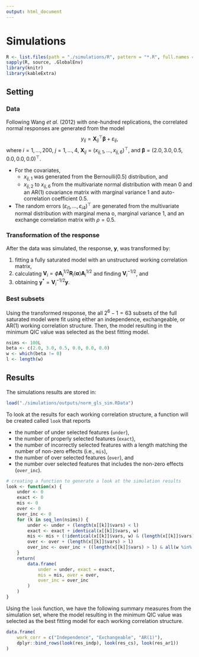 ```yaml
---
output: html_document
---
```


# Simulations
```r
R <- list.files(path = "./simulations/R", pattern = "*.R", full.names = TRUE)
sapply(R, source, .GlobalEnv)
library(knitr)
library(kableExtra)
```

## Setting

### Data
Following Wang *et al.* (2012) with one-hundred replications, the correlated normal responses are generated from the model $$y_{ij} = \mathbf{X}_{ij}^{\top}\boldsymbol{\beta} + \varepsilon_{ij},$$ where $i = 1, \ldots, 200,$ $j = 1, \ldots, 4,$ $\mathbf{X}_{ij} = (x_{ij, 1}, \ldots, x_{ij, 6})^{\top},$ and $\boldsymbol{\beta} = (2.0, 3.0, 0.5, 0.0, 0.0, 0.0)^{\top}.$

- For the covariates,
    - $x_{ij,1}$ was generated from the Bernoulli(0.5) distribution, and 
    - $x_{ij,2}$ to $x_{ij,6}$ from the multivariate normal distribution with mean 0 and an AR(1) covariance matrix with marginal variance 1 and auto-correlation coefficient 0.5.
- The random errors $(\varepsilon_{i1}, \ldots, \varepsilon_{i4})^{\top}$ are generated from the multivariate normal distribution with marginal mena o, marginal variance 1, and an exchange correlation matrix with $\rho = 0.5$.

### Transformation of the response
After the data was simulated, the response, $\mathbf{y},$ was transformed by:

1. fitting a fully saturated model with an unstructured working correlation matrix,
2. calculating $\mathbf{V}_{i} = \phi \mathbf{A}_{i}^{1/2}\mathbf{R}_{i}(\boldsymbol{\alpha})\mathbf{A}_{i}^{1/2}$ and finding $\mathbf{V}_{i}^{-1/2}$, and
3. obtaining $\mathbf{y}^{*} = \mathbf{V}_{i}^{-1/2}\mathbf{y}$.

### Best subsets
Using the transformed response, the all $2^6 - 1 = 63$ subsets of the full saturated model were fit using either an independence, exchangeable, or AR(1) working correlation structure. Then, the model resulting in the minimum QIC value was selected as the best fitting model.

```r
nsims <- 100L
beta <- c(2.0, 3.0, 0.5, 0.0, 0.0, 0.0)
w <- which(beta != 0)
l <- length(w)
```


## Results
The simulations results are stored in:
```r
load("./simulations/outputs/norm_gls_sim.RData")
```

To look at the results for each working correlation structure, a function will be created called `look` that reports 

- the number of under selected features (`under`), 
- the number of properly selected features (`exact`), 
- the number of incorrectly selected features with a length matching the number of non-zero effects (i.e., `mis`),
- the number of over selected features (`over`), and
- the number over selected features that includes the non-zero effects (`over_inc`).
```r
# creating a function to generate a look at the simulation results
look <- function(x) {
    under <- 0
    exact <- 0
    mis <- 0
    over <- 0
    over_inc <- 0
    for (k in seq_len(nsims)) {
        under <- under + (length(x[[k]]$vars) < l)
        exact <- exact + identical(x[[k]]$vars, w)
        mis <- mis + (!identical(x[[k]]$vars, w) & (length(x[[k]]$vars) == l))
        over <- over + (length(x[[k]]$vars) > l)
        over_inc <- over_inc + ((length(x[[k]]$vars) > l) & all(w %in% x[[k]]$vars))
    }
    return(
        data.frame(
            under = under, exact = exact,
            mis = mis, over = over,
            over_inc = over_inc
        )
    )
}
```

Using the `look` function, we have the following summary measures from the simulation set, where the model resulting in the minimum QIC value was selected as the best fitting model for each working correlation structure.
```r
data.frame(
    work_corr = c("Independence", "Exchangeable", "AR(1)"),
    dplyr::bind_rows(look(res_indp), look(res_cs), look(res_ar1))
)
```